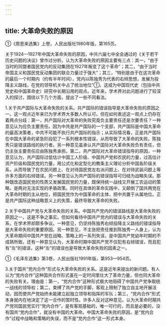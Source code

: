 ```yaml
---
---
---
```

title: 大革命失败的原因
---



①《周恩来选集》上卷，人民出版社1980年版，第165页。

关于1924—1927年中国大革命失败的原因，中共六届七中全会通过的《关于若干历史问题的决议》曾作过分析。认为大革命失败的原因主要有三点：其一，“由于当时的同盟者国民党内的反动集团在1927年叛变了这个革命”；其二，“由于当时帝国主义和国民党反动集团的联合力量过于强大”；其三，“特别是由于在这次革命的最后一个时期内（约有半年时间），党内以陈独秀为代表的右倾思想，发展为投降主义路线，在党的领导机关中占了统治地位”①。这成为中国现代史（包括中共党史和中国革命史）研究中长期沿用的观点。近年来，学术界对此问题进行了较深入的探讨，围绕以下几个方面，提出了一些不同看法。

1.关于共产国际与大革命失败的关系。共产国际的错误指导是大革命失败的原因之一。这一观点近年来已为学术界大多数人所认可。但在如何表述这一观点上仍存在着两点分歧：第一，共产国际对大革命的失败究竟负主要责任还是次要责任？一种意见认为应负主要责任。因为中共是共产国际的一个支部，共产国际是中国大革命的最高决策者，中共不可能不执行共产国际的指示；从实际情况看，正是共产国际在中国大革命的紧急阶段犯了一系列根本性错误，从而导致了大革命的失败。陈独秀只是错误路线的执行者。另一种意见虽承认共产国际对大革命失败负有责任，但仍主张主要责任应由陈独秀承担。第二，共产国际对大革命错误指导的原因，一种意见认为，共产国际过低估计中国工人阶级、中国共产党和农民的力量，过高估计资产阶级和国民党的力量，用公式化和定型化的教条主义理论分析中国各阶级关系，从而导致了在农民问题上、在对待国民党左右派问题上、在对待武装问题上等许多方面的右倾错误。另一种意见认为共产国际的错误指导可归结为战略失误。那种既改造国民党的性质又发展国民党的力量，既保持统一战线又开展工农运动的策略，是两对无法实现的矛盾政策。同时在具体的革命实践中，又颠倒了国共两党在大革命时期的主从地位，把国民党作为中国革命的主体，把中共置于从属地位。正是共产国际这种战略意义上的失策，最终导致大革命的失败。

2.关于中国共产党与大革命失败的关系。中国共产党内的错误路线是大革命失败的原因之一，这是不争之事实。但如何看待中国共产党内的错误与大革命失败的关系，在学术界却颇多争议。一种意见，仍坚持陈独秀右倾投降主义路线的错误指导是大革命失败的重要原因。另一种意见，不主张把责任推到陈独秀一人身上，认为大革命期间中国共产党在战略、策略上的一系列失误，是中国共产党幼年时期的不成熟所致。还有一种意见认为，大革命时期中国共产党不仅犯有右倾错误，而且犯有“左”的错误，这种“左”的错误也是导致大革命失败的因素之一。

①《毛泽东选集》第3卷，人民出版社1991年版，第953—954页。

3.关于国共“党内合作”形式与大革命失败的关系。这是近年来提出的新问题。有人认为“党内合作”这种国共合作形式虽在一定时间里壮大了革命力量，但也同大革命的失败有关。理由是：第一，“党内合作”这种形式极大地阻碍了中国共产党争取统一战线的领导权；第二，束缚了共产党的手脚，客观上限制了独立自主地开展活动，因而使共产党始终未能建立起独立领导和指挥的军队；第三，“党内合作”形式本身就内在地决定了这一合作的暂时性。许多人反对这种意见，认为大革命时期共产党同国民党实行“党内合作”，是有客观基础的，唯一可行的，而且是必要的，没有国共“党内合作”，就没有中国的大革命。中国大革命失败的原因，是“党内合作”过程中战略和策略的失误，而不是“党内合作”这一形式本身。